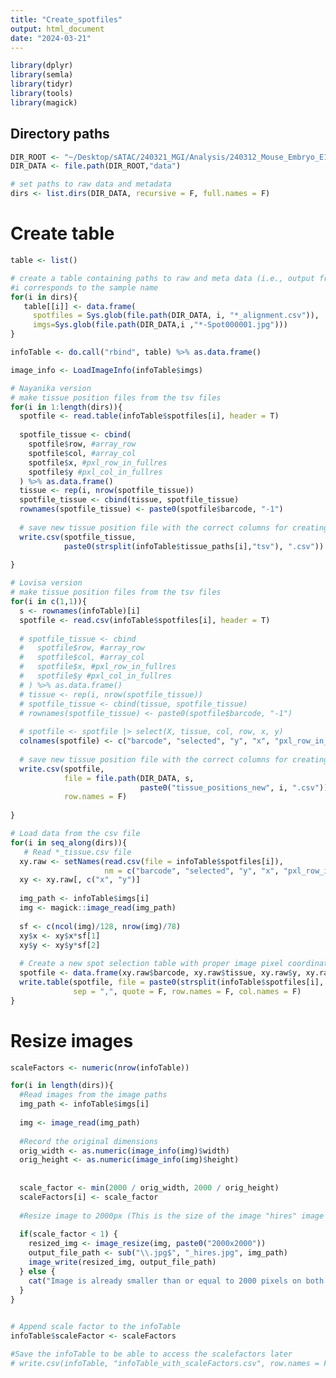 ```yaml
---
title: "Create_spotfiles"
output: html_document
date: "2024-03-21"
---
```


```r
library(dplyr)
library(semla)
library(tidyr)
library(tools)
library(magick)
```

## Directory paths

```r
DIR_ROOT <- "~/Desktop/sATAC/240321_MGI/Analysis/240312_Mouse_Embryo_E14"
DIR_DATA <- file.path(DIR_ROOT,"data")
```

```r
# set paths to raw data and metadata
dirs <- list.dirs(DIR_DATA, recursive = F, full.names = F)
```

# Create table 

```r
table <- list()
```


```r
# create a table containing paths to raw and meta data (i.e., output from cellranger + spatial info)
#i corresponds to the sample name
for(i in dirs){
   table[[i]] <- data.frame(
     spotfiles = Sys.glob(file.path(DIR_DATA, i, "*_alignment.csv")), 
     imgs=Sys.glob(file.path(DIR_DATA,i ,"*-Spot000001.jpg")))
}
```

```r
infoTable <- do.call("rbind", table) %>% as.data.frame() 
```

```r
image_info <- LoadImageInfo(infoTable$imgs)
```


```r
# Nayanika version
# make tissue position files from the tsv files
for(i in 1:length(dirs)){
  spotfile <- read.table(infoTable$spotfiles[i], header = T)
  
  spotfile_tissue <- cbind(
    spotfile$row, #array_row
    spotfile$col, #array_col
    spotfile$x, #pxl_row_in_fullres
    spotfile$y #pxl_col_in_fullres
  ) %>% as.data.frame()
  tissue <- rep(i, nrow(spotfile_tissue))
  spotfile_tissue <- cbind(tissue, spotfile_tissue)
  rownames(spotfile_tissue) <- paste0(spotfile$barcode, "-1")
  
  # save new tissue position file with the correct columns for creating STutility object
  write.csv(spotfile_tissue, 
            paste0(strsplit(infoTable$tissue_paths[i],"tsv"), ".csv"))
  
}
```

```r
# Lovisa version
# make tissue position files from the tsv files
for(i in c(1,1)){
  s <- rownames(infoTable)[i]
  spotfile <- read.csv(infoTable$spotfiles[i], header = T)
  
  # spotfile_tissue <- cbind
  #   spotfile$row, #array_row
  #   spotfile$col, #array_col
  #   spotfile$x, #pxl_row_in_fullres
  #   spotfile$y #pxl_col_in_fullres
  # ) %>% as.data.frame()
  # tissue <- rep(i, nrow(spotfile_tissue))
  # spotfile_tissue <- cbind(tissue, spotfile_tissue)
  # rownames(spotfile_tissue) <- paste0(spotfile$barcode, "-1")
  
  # spotfile <- spotfile |> select(X, tissue, col, row, x, y)
  colnames(spotfile) <- c("barcode", "selected", "y", "x", "pxl_row_in_fullres", "pxl_col_in_fullres")
  
  # save new tissue position file with the correct columns for creating STutility object
  write.csv(spotfile, 
            file = file.path(DIR_DATA, s, 
                             paste0("tissue_positions_new", i, ".csv")), 
            row.names = F)
  
}
```



```r
# Load data from the csv file
for(i in seq_along(dirs)){
   # Read *_tissue.csv file
  xy.raw <- setNames(read.csv(file = infoTable$spotfiles[i]), 
                     nm = c("barcode", "selected", "y", "x", "pxl_row_in_fullres", "pxl_col_in_fullres"))  # nm = c("barcode", "tissue", "y", "x", "pixel_y", "pixel_x"))
  xy <- xy.raw[, c("x", "y")]
  
  img_path <- infoTable$imgs[i]
  img <- magick::image_read(img_path) 
  
  sf <- c(ncol(img)/128, nrow(img)/78)
  xy$x <- xy$x*sf[1]
  xy$y <- xy$y*sf[2]
  
  # Create a new spot selection table with proper image pixel coordinates which match the cropped images
  spotfile <- data.frame(xy.raw$barcode, xy.raw$tissue, xy.raw$y, xy.raw$x, round(xy$y), round(xy$x))
  write.table(spotfile, file = paste0(strsplit(infoTable$spotfiles[i], ".csv"), "_positions_list.csv"), 
              sep = ",", quote = F, row.names = F, col.names = F)
}
```


# Resize images
```r
scaleFactors <- numeric(nrow(infoTable))
```


```r
for(i in length(dirs)){
  #Read images from the image paths
  img_path <- infoTable$imgs[i]
  
  img <- image_read(img_path)
  
  #Record the original dimensions
  orig_width <- as.numeric(image_info(img)$width)
  orig_height <- as.numeric(image_info(img)$height)
  
  
  scale_factor <- min(2000 / orig_width, 2000 / orig_height)
  scaleFactors[i] <- scale_factor
  
  #Resize image to 2000px (This is the size of the image "hires" image obtained from spaceranger)
  
  if(scale_factor < 1) {
    resized_img <- image_resize(img, paste0("2000x2000"))
    output_file_path <- sub("\\.jpg$", "_hires.jpg", img_path)
    image_write(resized_img, output_file_path)
  } else {
    cat("Image is already smaller than or equal to 2000 pixels on both sides:", img_path, "\n")
  }
}
  

# Append scale factor to the infoTable
infoTable$scaleFactor <- scaleFactors

#Save the infoTable to be able to access the scalefactors later
# write.csv(infoTable, "infoTable_with_scaleFactors.csv", row.names = FALSE)
```


